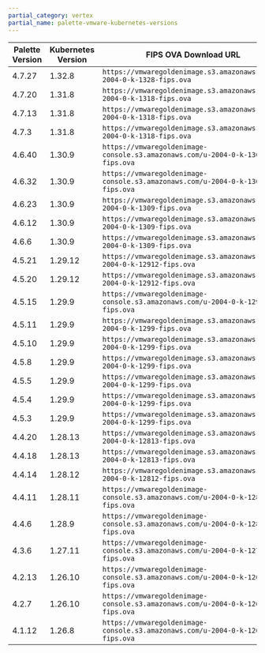 ```yaml
---
partial_category: vertex
partial_name: palette-vmware-kubernetes-versions
---
```


| **Palette Version** <!-- vmware-kubernetes-version-table --> | **Kubernetes Version** | **FIPS OVA Download URL**                                                      |
| ------------------------------------------------------------ | ---------------------- | ------------------------------------------------------------------------------ |
| <!-- vmware-k8s-4-7-c --> 4.7.27              |  1.32.8                 | `https://vmwaregoldenimage.s3.amazonaws.com/u-2004-0-k-1328-fips.ova`          |
| <!-- vmware-k8s-4.7.b --> 4.7.20              |  1.31.8                 | `https://vmwaregoldenimage.s3.amazonaws.com/u-2004-0-k-1318-fips.ova`          |
| <!-- vmware-k8s-4-7-a --> 4.7.13              |  1.31.8                 | `https://vmwaregoldenimage.s3.amazonaws.com/u-2004-0-k-1318-fips.ova`          |
| <!-- vmware-k8s-4-7-0 --> 4.7.3              |  1.31.8                 | `https://vmwaregoldenimage.s3.amazonaws.com/u-2004-0-k-1318-fips.ova`          |
| <!-- vmware-k8s-4.6.x --> 4.6.40                             | 1.30.9                | `https://vmwaregoldenimage-console.s3.amazonaws.com/u-2004-0-k-1309-fips.ova`  |
| <!-- vmware-k8s-4.6.c --> 4.6.32                             | 1.30.9                 | `https://vmwaregoldenimage-console.s3.amazonaws.com/u-2004-0-k-1309-fips.ova`  |
| <!-- vmware-k8s-4.6.b --> 4.6.23                             | 1.30.9                 | `https://vmwaregoldenimage.s3.amazonaws.com/u-2004-0-k-1309-fips.ova`          |
| <!-- vmware-k8s-4.6.a --> 4.6.12                             | 1.30.9                 | `https://vmwaregoldenimage.s3.amazonaws.com/u-2004-0-k-1309-fips.ova`          |
| 4.6.6                                                        | 1.30.9                 | `https://vmwaregoldenimage.s3.amazonaws.com/u-2004-0-k-1309-fips.ova`          |
| 4.5.21                                                       | 1.29.12                | `https://vmwaregoldenimage.s3.amazonaws.com/u-2004-0-k-12912-fips.ova`         |
| 4.5.20                                                       | 1.29.12                | `https://vmwaregoldenimage.s3.amazonaws.com/u-2004-0-k-12912-fips.ova`         |
| 4.5.15                                                       | 1.29.9                 | `https://vmwaregoldenimage-console.s3.amazonaws.com/u-2004-0-k-1299-fips.ova`  |
| 4.5.11                                                       | 1.29.9                 | `https://vmwaregoldenimage.s3.amazonaws.com/u-2004-0-k-1299-fips.ova`          |
| 4.5.10                                                       | 1.29.9                 | `https://vmwaregoldenimage.s3.amazonaws.com/u-2004-0-k-1299-fips.ova`          |
| 4.5.8                                                        | 1.29.9                 | `https://vmwaregoldenimage.s3.amazonaws.com/u-2004-0-k-1299-fips.ova`          |
| 4.5.5                                                        | 1.29.9                 | `https://vmwaregoldenimage.s3.amazonaws.com/u-2004-0-k-1299-fips.ova`          |
| 4.5.4                                                        | 1.29.9                 | `https://vmwaregoldenimage.s3.amazonaws.com/u-2004-0-k-1299-fips.ova`          |
| 4.5.3                                                        | 1.29.9                 | `https://vmwaregoldenimage.s3.amazonaws.com/u-2004-0-k-1299-fips.ova`          |
| 4.4.20                                                       | 1.28.13                | `https://vmwaregoldenimage.s3.amazonaws.com/u-2004-0-k-12813-fips.ova`         |
| 4.4.18                                                       | 1.28.13                | `https://vmwaregoldenimage.s3.amazonaws.com/u-2004-0-k-12813-fips.ova`         |
| 4.4.14                                                       | 1.28.12                | `https://vmwaregoldenimage.s3.amazonaws.com/u-2004-0-k-12812-fips.ova`         |
| 4.4.11                                                       | 1.28.11                | `https://vmwaregoldenimage-console.s3.amazonaws.com/u-2004-0-k-1289-fips.ova`  |
| 4.4.6                                                        | 1.28.9                 | `https://vmwaregoldenimage-console.s3.amazonaws.com/u-2004-0-k-1289-fips.ova`  |
| 4.3.6                                                        | 1.27.11                | `https://vmwaregoldenimage-console.s3.amazonaws.com/u-2004-0-k-12711-fips.ova` |
| 4.2.13                                                       | 1.26.10                | `https://vmwaregoldenimage-console.s3.amazonaws.com/u-2004-0-k-12610-fips.ova` |
| 4.2.7                                                        | 1.26.10                | `https://vmwaregoldenimage-console.s3.amazonaws.com/u-2004-0-k-12610-fips.ova` |
| 4.1.12                                                       | 1.26.8                 | `https://vmwaregoldenimage-console.s3.amazonaws.com/u-2004-0-k-1268-fips.ova`  |
